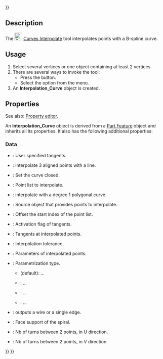 <languages/>
{{UnfinishedDocu{{#translation:}}}}
<translate>

<!--T:1-->
{{Docnav
|[[Curves_Approximate|Approximate]]
|[[Curves_ParametricBlendCurve|ParametricBlendCurve]]
|[[Curves_Workbench|Curves]]
|IconL=Curves_Approximate.svg
|IconR=Curves_ParametricBlendCurve.svg
|IconC=Curves_workbench_icon.svg
}}

<!--T:2-->
{{GuiCommand
|Name=Curves Interpolate
|MenuLocation=Curves → Interpolate
|Workbenches=[[Curves_Workbench|Curves]]
}}

==Description== <!--T:3-->

<!--T:4-->
The [[Image:Curves_Interpolate.svg|24px]] [[Curves_Interpolate|Curves Interpolate]] tool interpolates points with a B-spline curve.

==Usage== <!--T:5-->

<!--T:6-->
# Select several vertices or one object containing at least 2 vertices.
# There are several ways to invoke the tool:
#* Press the {{Button|[[Image:Curves_Interpolate.svg|16px]] [[Curves_Interpolate|Curves Interpolate]]}} button.
#* Select the {{MenuCommand|Curves → [[Image:Curves_Interpolate.svg|16px]] Interpolate}} option from the menu.
# An '''Interpolation_Curve''' object is created.

==Properties== <!--T:9-->

<!--T:12-->
See also: [[Property_editor|Property editor]].

<!--T:13-->
An '''Interpolation_Curve''' object is derived from a [[Part_Feature|Part Feature]] object and inherits all its properties. It also has the following additional properties:

===Data=== <!--T:14-->

<!--T:15-->
{{TitleProperty|General}}

<!--T:16-->
* {{PropertyData|CustomTangents|Bool}}: User specified tangents.
* {{PropertyData|DetectAligned|Bool|Hidden}}: interpolate 3 aligned points with a line.
* {{PropertyData|Periodic|Bool}}: Set the curve closed.
* {{PropertyData|PointList|LinkSubList|Hidden}}: Point list to interpolate.
* {{PropertyData|Polygonal|Bool}}: interpolate with a degree 1 polygonal curve.
* {{PropertyData|Source|Link}}: Source object that provides points to interpolate.
* {{PropertyData|StartOffset|Integer}}: Offset the start index of the point list.
* {{PropertyData|TangentFlags|BoolList}}: Activation flag of tangents.
* {{PropertyData|Tangents|VectorList}}: Tangents at interpolated points.
* {{PropertyData|Tolerance|Float|}}: Interpolation tolerance.

<!--T:17-->
{{TitleProperty|Parameters}}

<!--T:18-->
* {{PropertyData|Parameters|FloatList|Hidden}}: Parameters of interpolated points.
* {{PropertyData| Parametrization |Enumeration}}: Parametrization type.
** {{Value|ChordLength}} (default): ...
** {{Value| Centripetal}}: ...
** {{Value| Uniform}}: ...
** {{Value| Custom}}: ...
* {{PropertyData|WireOutput|Bool}}: outputs a wire or a single edge.

<!--T:19-->
{{TitleProperty|Spiral}}

<!--T:20-->
* {{PropertyData|FaceSupport|LinkSub}}: Face support of the spiral.
* {{PropertyData|UTurns|Integer}}: Nb of turns between 2 points, in U direction.
* {{PropertyData|VTurns|Integer}}: Nb of turns between 2 points, in V direction.


<!--T:11-->
{{Docnav
|[[Curves_Approximate|Approximate]]
|[[Curves_ParametricBlendCurve|ParametricBlendCurve]]
|[[Curves_Workbench|Curves]]
|IconL=Curves_Approximate.svg
|IconR=Curves_ParametricBlendCurve.svg
|IconC=Curves_workbench_icon.svg
}}

</translate>
{{Curves Tools navi{{#translation:}}}}
{{Userdocnavi{{#translation:}}}}